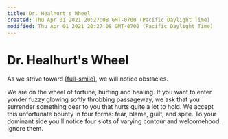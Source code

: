 ```yaml
---
title: Dr. Healhurt's Wheel
created: Thu Apr 01 2021 20:27:08 GMT-0700 (Pacific Daylight Time)
modified: Thu Apr 01 2021 20:27:08 GMT-0700 (Pacific Daylight Time)
---
```


# Dr. Healhurt's Wheel

As we strive toward [[full-smile]], we will notice obstacles.

We are on the wheel of fortune, hurting and healing. If you want to enter yonder fuzzy glowing softly throbbing passageway, we ask that you surrender something dear to you that hurts quite a lot to hold. We accept this unfortunate bounty in four forms: fear, blame, guilt, and spite. To your dominant side you'll notice four slots of varying contour and welcomehood. Ignore them.

[//begin]: # "Autogenerated link references for markdown compatibility"
[full-smile]: full-smile "Full Smile"
[//end]: # "Autogenerated link references"